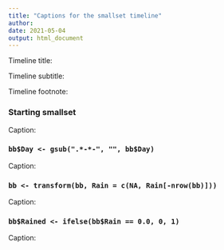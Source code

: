 ```yaml
---
title: "Captions for the smallset timeline"
author: 
date: 2021-05-04
output: html_document
---
```


Timeline title: 

Timeline subtitle: 

Timeline footnote: 

### Starting smallset

Caption: 

### `bb$Day <- gsub(".*-*-", "", bb$Day)`

Caption: 

### `bb <- transform(bb, Rain = c(NA, Rain[-nrow(bb)]))`

Caption: 

### `bb$Rained <- ifelse(bb$Rain == 0.0, 0, 1)`

Caption: 
